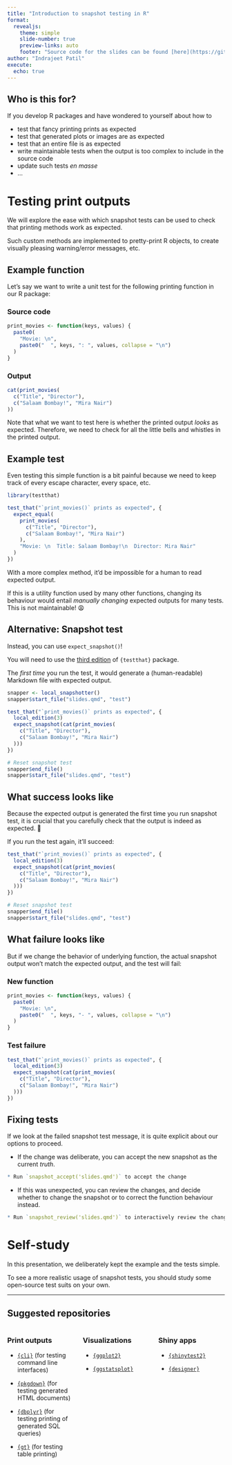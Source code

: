 ```yaml
---
title: "Introduction to snapshot testing in R"
format:
  revealjs: 
    theme: simple
    slide-number: true
    preview-links: auto
    footer: "Source code for the slides can be found [here](https://github.com/IndrajeetPatil/intro-to-snapshot-testing)."
author: "Indrajeet Patil"
execute:
  echo: true
---
```


## Who is this for?

If you develop R packages and have wondered to yourself about how to 

::: incremental

- test that fancy printing prints as expected
- test that generated plots or images are as expected
- test that an entire file is as expected
- write maintainable tests when the output is too complex to include in the source code
- update such tests *en masse* 
- ...

::: 

<!-- ::: footer -->
<!-- Photo by Roman Mager on [Unsplash](https://unsplash.com/photos/5mZ_M06Fc9g) -->
<!-- ::: -->


# Testing print outputs

We will explore the ease with which snapshot tests can be used to check that printing methods work as expected.

Such custom methods are implemented to pretty-print R objects, to create visually pleasing warning/error messages, etc.

## Example function {.smaller}

Let's say we want to write a unit test for the following printing function in our R package:

::: panel-tabset

### Source code

```r
print_movies <- function(keys, values) {
  paste0(
    "Movie: \n",
    paste0("  ", keys, ": ", values, collapse = "\n")
  )
}
```

### Output

```r
cat(print_movies(
  c("Title", "Director"),
  c("Salaam Bombay!", "Mira Nair")
))
```

:::

Note that what we want to test here is whether the printed output *looks* as expected. Therefore, we need to check for all the little bells and whistles in the printed output.

## Example test {.smaller}

Even testing this simple function is a bit painful because we need to keep track of every escape character, every space, etc. 

```r
library(testthat)

test_that("`print_movies()` prints as expected", {
  expect_equal(
    print_movies(
      c("Title", "Director"),
      c("Salaam Bombay!", "Mira Nair")
    ),
    "Movie: \n  Title: Salaam Bombay!\n  Director: Mira Nair"
  )
})
```

With a more complex method, it'd be impossible for a human to read expected output.

:::{.callout-important}

If this is a utility function used by many other functions, changing its behaviour would entail *manually changing* expected outputs for many tests.
This is not maintainable! 😩

:::

## Alternative: Snapshot test {.smaller}

Instead, you can use `expect_snapshot()`!

:::{.callout-note}
You will need to use the [third edition](https://testthat.r-lib.org/articles/third-edition.html) of `{testthat}` package.
:::

The *first time* you run the test, it would generate a (human-readable) Markdown file with expected output.

```r
snapper <- local_snapshotter()
snapper$start_file("slides.qmd", "test")
```

```r
test_that("`print_movies()` prints as expected", {
  local_edition(3)
  expect_snapshot(cat(print_movies(
    c("Title", "Director"),
    c("Salaam Bombay!", "Mira Nair")
  )))
})
```

```r
# Reset snapshot test
snapper$end_file()
snapper$start_file("slides.qmd", "test")
```

## What success looks like {.smaller}

:::{.callout-warning}

Because the expected output is generated the first time you run snapshot test, it is crucial that you carefully check that the output is indeed as expected. 🔎 

:::

If you run the test again, it'll succeed:

```r
test_that("`print_movies()` prints as expected", {
  local_edition(3)
  expect_snapshot(cat(print_movies(
    c("Title", "Director"),
    c("Salaam Bombay!", "Mira Nair")
  )))
})
```

```r
# Reset snapshot test
snapper$end_file()
snapper$start_file("slides.qmd", "test")
```

## What failure looks like {.smaller}

But if we change the behavior of underlying function, the actual snapshot output won't match the expected output, and the test will fail:

::: panel-tabset

### New function

```r
print_movies <- function(keys, values) {
  paste0(
    "Movie: \n",
    paste0("  ", keys, "- ", values, collapse = "\n")
  )
}
```

### Test failure

```r
test_that("`print_movies()` prints as expected", {
  local_edition(3)
  expect_snapshot(cat(print_movies(
    c("Title", "Director"),
    c("Salaam Bombay!", "Mira Nair")
  )))
})
```

:::

## Fixing tests {.smaller}

If we look at the failed snapshot test message, it is quite explicit about our options to proceed.

::: incremental

- If the change was deliberate, you can accept the new snapshot as the current *truth*.

```r
* Run `snapshot_accept('slides.qmd')` to accept the change
```

- If this was unexpected, you can review the changes, and decide whether to change the snapshot or to correct the function behaviour instead.

```r
* Run `snapshot_review('slides.qmd')` to interactively review the change
```

:::

# Self-study 

In this presentation, we deliberately kept the example and the tests simple. 

To see a more realistic usage of snapshot tests, you should study some open-source test suits on your own. 

---

## Suggested repositories {.smaller}

::: columns

::: {.column width="33%"}
### Print outputs

- [`{cli}`](https://github.com/r-lib/cli/tree/main/tests/testthat) (for testing command line interfaces)

- [`{pkgdown}`](https://github.com/r-lib/pkgdown/tree/main/tests/testthat) (for testing generated HTML documents)

- [`{dbplyr}`](https://github.com/tidyverse/dbplyr/tree/main/tests/testthat) (for testing printing of generated SQL queries)

- [`{gt}`](https://github.com/rstudio/gt/tree/master/tests/testthat) (for testing table printing)
:::

::: {.column width="33%"}
### Visualizations

- [`{ggplot2}`](https://github.com/tidyverse/ggplot2/tree/main/tests/testthat)

- [`{ggstatsplot}`](https://github.com/IndrajeetPatil/ggstatsplot/tree/main/tests/testthat)
:::

::: {.column width="33%"}
### Shiny apps 

- [`{shinytest2}`](https://github.com/rstudio/shinytest2/tree/main/tests/testthat)

- [`{designer}`](https://github.com/ashbaldry/designer/tree/dev/tests/testthat)

:::
:::
